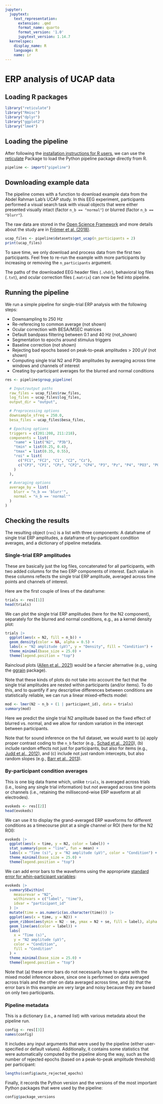 ```yaml
---
jupyter:
  jupytext:
    text_representation:
      extension: .qmd
      format_name: quarto
      format_version: '1.0'
      jupytext_version: 1.14.7
  kernelspec:
    display_name: R
    language: R
    name: ir
---
```


# ERP analysis of UCAP data

## Loading R packages

```r
library("reticulate")
library("Rmisc")
library("dplyr")
library("ggplot2")
library("lme4")
```

## Loading the pipeline

After following the [installation instructions for R users](../installation.html#for-r-users), we can use the [reticulate](https://rstudio.github.io/reticulate/) Package to load the Python pipeline package directly from R.

```r
pipeline <- import("pipeline")
```

## Downloading example data

The pipeline comes with a function to download example data from the Abdel Rahman Lab's UCAP study.
In this EEG experiment, participants performed a visual search task with visual objects that were either presented visually intact (factor `n_b == "normal"`) or blurred (factor `n_b == "blurr"`).

The raw data are stored in the [Open Science Framework](https://osf.io/hdxvb) and more details about the study are in [Frömer et al. (2018)](https://doi.org/10.3389/fnins.2018.00048).

```r
ucap_files <- pipeline$datasets$get_ucap(n_participants = 2)
print(ucap_files)
```

To save time, we only download and process data from the first two participants.
Feel free to re-run the example with more participants by increasing or removing the `n_participants` argument.

The paths of the downloaded EEG header files (`.vhdr`), behavioral log files (`.txt`), and ocular correction files (`.matrix`) can now be fed into pipeline.

## Running the pipeline

We run a simple pipeline for single-trial ERP analysis with the following steps:

- Downsampling to 250 Hz
- Re-referecing to common average (not shown)
- Ocular correction with BESA/MSEC matrices
- Default bandpass filtering between 0.1 and 40 Hz (not_shown)
- Segmentation to epochs around stimulus triggers
- Baseline correction (not shown)
- Rejecting bad epochs based on peak-to-peak amplitudes > 200 µV (not shown)
- Computing single trial N2 and P3b amplitudes by averaging across time windows and channels of interest
- Creating by-participant averages for the blurred and normal conditions

```r
res <- pipeline$group_pipeline(

  # Input/output paths
  raw_files = ucap_files$raw_files,
  log_files = ucap_files$log_files,
  output_dir = "output",

  # Preprocessing options
  downsample_sfreq = 250.0,
  besa_files = ucap_files$besa_files,

  # Epoching options
  triggers = c(201:208, 211:218),
  components = list(
    "name" = list("N2", "P3b"),
    "tmin" = list(0.25, 0.4),
    "tmax" = list(0.35, 0.55),
    "roi" = list(
      c("FC1", "FC2", "C1", "C2", "Cz"),
      c("CP3", "CP1", "CPz", "CP2", "CP4", "P3", "Pz", "P4", "PO3", "POz", "PO4")
    )
  ),

  # Averaging options
  average_by = list(
    blurr = "n_b == 'blurr'",
    normal = "n_b == 'normal'"
  )
)
```

## Checking the results

The resulting object (`res`) is a list with three components: A dataframe of single trial ERP amplitudes, a dataframe of by-participant condition averages, and a dictionary of pipeline metadata.

### Single-trial ERP amplitudes

These are basically just the log files, concatenated for all participants, with two added columns for the two ERP components of interest.
Each value in these columns reflects the single trial ERP amplitude, averaged across time points and channels of interest.

Here are the first couple of lines of the dataframe:

```r
trials <- res[[1]]
head(trials)
```

We can plot the single trial ERP amplitudes (here for the N2 component), separately for the blurred and normal conditions, e.g., as a kernel density plot:

```r
trials |>
  ggplot(aes(x = N2, fill = n_b)) +
  geom_density(color = NA, alpha = 0.5) +
  labs(x = "N2 amplitude (µV)", y = "Density", fill = "Condition") +
  theme_minimal(base_size = 25.0) +
  theme(legend.position = "top")
```

Raincloud plots ([Allen et al., 2021](https://doi.org/10.12688/wellcomeopenres.15191.2)) would be a fancier alternative (e.g., using the [ggrain](https://github.com/njudd/ggrain) package).

Note that these kinds of plots do not take into account the fact that the single trial amplitudes are nested within participants (and/or items).
To do this, and to quantify if any descriptive differences between conditions are statistically reliable, we can run a linear mixed-effects model:

```r
mod <- lmer(N2 ~ n_b + (1 | participant_id), data = trials)
summary(mod)
```

Here we predict the single trial N2 amplitude based on the fixed effect of blurred vs. normal, and we allow for random variation in the intercept between participants.

Note that for sound inference on the full dataset, we would want to (a) apply proper contrast coding to the `n_b` factor (e.g., [Schad et al., 2020](https://doi.org/10.1016/j.jml.2019.104038)), (b) include random effects not just for participants, but also for items (e.g., [Judd et al., 2012](https://doi.org/10.1037/a0028347)), and (c) include not just random intercepts, but also random slopes (e.g., [Barr et al., 2013](https://doi.org/10.1016/j.jml.2012.11.001)).

### By-participant condition averages

This is one big data frame which, unlike `trials`, is averaged across trials (i.e., losing any single trial information) but *not* averaged across time points or channels (i.e., retaining the millisecond-wise ERP waveform at all electrodes).

```r
evokeds <- res[[2]]
head(evokeds)
```

We can use it to display the grand-averaged ERP waveforms for different conditions as a timecourse plot at a single channel or ROI (here for the N2 ROI):

```r
evokeds |>
  ggplot(aes(x = time, y = N2, color = label)) +
  stat_summary(geom = "line", fun = mean) +
  labs(x = "Time (s)", y = "N2 amplitude (µV)", color = "Condition") +
  theme_minimal(base_size = 25.0) +
  theme(legend.position = "top")
```

We can add error bars to the waveforms using the appropriate [standard error for whin-participant variables](http://www.cookbook-r.com/Graphs/Plotting_means_and_error_bars_(ggplot2)/#error-bars-for-within-subjects-variables):

```r
evokeds |>
  summarySEwithin(
    measurevar = "N2",
    withinvars = c("label", "time"),
    idvar = "participant_id"
  ) |>
  mutate(time = as.numeric(as.character(time))) |>
  ggplot(aes(x = time, y = N2)) +
  geom_ribbon(aes(ymin = N2 - se, ymax = N2 + se, fill = label), alpha = 0.2) +
  geom_line(aes(color = label)) +
  labs(
    x = "Time (s)",
    y = "N2 amplitude (µV)",
    color = "Condition",
    fill = "Condition"
  ) +
  theme_minimal(base_size = 25.0) +
  theme(legend.position = "top")
```

Note that (a) these error bars do not necessarily have to agree with the mixed model inference above, since one is performed on data averaged across trials and the other on data averaged across time, and (b) that the error bars in this example are very large and noisy because they are based on only two participants.

### Pipeline metadata

This is a dictionary (i.e., a named list) with various metadata about the pipeline run.

```r
config <- res[[3]]
names(config)
```

It includes any input arguments that were used by the pipeline (either user-specified or default values).
Additionally, it contains some statistics that were automatically computed by the pipeline along the way, such as the number of rejected epochs (based on a peak-to-peak amplitude threshold) per participant:

```r
lengths(config$auto_rejected_epochs)
```

Finally, it records the Python version and the versions of the most important Python packages that were used by the pipeline:

```r
config$package_versions
```
